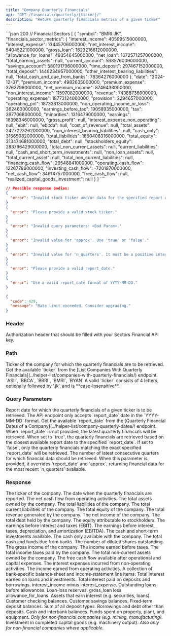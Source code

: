 ```yaml
---
title: "Company Quarterly Financials"
api: "GET /financials/quarterly/{ticker}/"
description: "Return quarterly financials metrics of a given ticker"
---
```


<ResponseExample>
```json 200
// Financial Sectors
[
    {
        "symbol": "BMRI.JK",
        "financials_sector_metrics": {
            "interest_income": 40599515000000,
            "interest_expense": 13445706000000,
            "net_interest_income": 54045221000000,
            "gross_loan": 1623216612000000,
            "allowance_for_loans": 49354645000000,
            "net_loan": 1672571257000000,
            "total_earning_assets": null,
            "current_account": 568576009000000,
            "savings_account": 580191796000000,
            "time_deposit": 297467152000000,
            "total_deposit": 1446234957000000,
            "other_interest_bearing_liabilities": null,
            "total_cash_and_due_from_banks": 78364276000000
        },
        "date": "2024-12-31",
        "premium_income": 4982635000000,
        "premium_expense": 3763798000000,
        "net_premium_income": 8746433000000,
        "non_interest_income": 11597082000000,
        "revenue": 74388736000000,
        "operating_expense": 18773124000000,
        "provision": 2294657000000,
        "operating_pnl": 18733613000000,
        "non_operating_income_or_loss": 362460000000,
        "earnings_before_tax": 19058935000000,
        "tax": 3977068000000,
        "minorities": 1316479000000,
        "earnings": 16398346000000,
        "gross_profit": null,
        "interest_expense_non_operating": null,
        "ebit": null,
        "ebitda": null,
        "cost_of_revenue": null,
        "total_assets": 2427223262000000,
        "non_interest_bearing_liabilities": null,
        "cash_only": 31665082000000,
        "total_liabilities": 1860408316000000,
        "total_equity": 313474681000000,
        "total_debt": null,
        "stockholders_equity": 283796429000000,
        "total_non_current_assets": null,
        "current_liabilities": null,
        "cash_and_short_term_investments": null,
        "non_loan_assets": null,
        "total_current_asset": null,
        "total_non_current_liabilities": null,
        "financing_cash_flow": 29548841000000,
        "operating_cash_flow": 12267786000000,
        "investing_cash_flow": -7201870000000,
        "net_cash_flow": 34614757000000,
        "free_cash_flow": null,
        "realized_capital_goods_investment": null
    }
]
````

```json 400
// Possible response bodies:
{
  "error": "Invalid stock ticker and/or data for the specified report date does not exist."
}
{
  "error": "Please provide a valid stock ticker."
}
{
  "error": "Invalid query parameters: <Bad Param>."
}
{
  "error": "Invalid value for 'approx'. Use 'true' or 'false'."
}
{
  "error": "Invalid value for 'n_quarters'. It must be a positive integer."
}
{
  "error": "Please provide a valid report_date."
}
{
  "error": "Use a valid report_date format of YYYY-MM-DD."
}
```

```json 429
{
  "code": 429,
  "message": "Rate limit exceeded. Consider upgrading."
}
```

</ResponseExample>

### Header

<ParamField header="Authorization" type="string" required>
  Authorization header that should be filled with your Sectors Financial API
  key.
</ParamField>

### Path

<ParamField path="ticker" type="string" required>
  Ticker of the company for which the quarterly financials are to be retrieved.
  <AccordionGroup>
    <Accordion title="Get the available ticker">
      Get the available `ticker` from the [List Companies With Quarterly
      Financials](../helper-list/companies-with-quarterly-financials/) endpoint.
    </Accordion>
    <Accordion title="Examples of the ticker">
      `ASII`, `BBCA`, `BBRI`, `BMRI`, `BYAN`
    </Accordion>
    <Accordion title="Format">
      A valid `ticker` consists of 4 letters, optionally followed by '.jk', and
      is **case-insensitive**.
    </Accordion>
  </AccordionGroup>
</ParamField>

### Query Parameters

<ParamField query="report_date" type="string">
  Report date for which the quarterly financials of a given ticker is to be
  retrieved.
  <AccordionGroup>
    <Accordion title="Format">
      The API endpoint only accepts `report_date` date in the `YYYY-MM-DD`
      format.
    </Accordion>
    <Accordion title="Get the available report_date">
      Get the available `report_date` from the [Quarterly Financial Dates of a
      Company](../helper-list/company-quarterly-dates/) endpoint.
    </Accordion>
    <Accordion title="Default value">
      When `report_date` is not provided, the latest quarterly financials will
      be retrieved.
    </Accordion>
  </AccordionGroup>
</ParamField> <ParamField query="approx" type="boolean" default="true">
  When set to `true`, the quarterly financials are retrieved based on the
  closest available report date to the specified `report_date`. If set to
  `false`, only the quarterly financials matching the exact specified
  `report_date` will be retrieved.
</ParamField> <ParamField query="n_quarters" type="integer">
  The number of latest consecutive quarters for which financial data should be
  retrieved. When this parameter is provided, it overrides `report_date` and
  `approx`, returning financial data for the most recent `n_quarters` available.
</ParamField>

### Response

<ResponseField name="symbol" type="string">
  The ticker of the company.
</ResponseField>
<ResponseField name="date" type="string">
  The date when the quarterly financials are reported.
</ResponseField>
<ResponseField name="net_operating_cash_flow" type="number">
  The net cash flow from operating activities.
</ResponseField>
<ResponseField name="total_assets" type="number">
  The total assets owned by the company.
</ResponseField>
<ResponseField name="total_liabilities" type="number">
  The total liabilities of the company.
</ResponseField>
<ResponseField name="total_current_liabilities" type="number">
  The total current liabilities of the company.
</ResponseField>
<ResponseField name="total_equity" type="number">
  The total equity of the company.
</ResponseField>
<ResponseField name="total_revenue" type="number">
  The total revenue generated by the company.
</ResponseField>
<ResponseField name="net_income" type="number">
  The net income of the company.
</ResponseField>
<ResponseField name="total_debt" type="number">
  The total debt held by the company.
</ResponseField>
<ResponseField name="stockholders_equity" type="number">
  The equity attributable to stockholders.
</ResponseField>
<ResponseField name="ebit" type="number">
  The earnings before interest and taxes (EBIT).
</ResponseField>
<ResponseField name="ebitda" type="number">
  The earnings before interest, taxes, depreciation, and amortization (EBITDA).
</ResponseField>
<ResponseField name="cash_and_short_term_investments" type="number">
  The cash and short‑term investments available.
</ResponseField>
<ResponseField name="cash_only" type="number">
  The cash only available with the company.
</ResponseField>
<ResponseField name="total_cash_and_due_from_banks" type="number">
  The total cash and funds due from banks.
</ResponseField>
<ResponseField name="diluted_shares_outstanding" type="number">
  The number of diluted shares outstanding.
</ResponseField>
<ResponseField name="gross_income" type="number">
  The gross income of the company.
</ResponseField>
<ResponseField name="pretax_income" type="number">
  The income earned before taxes.
</ResponseField>
<ResponseField name="income_taxes" type="number">
  The total income taxes paid by the company.
</ResponseField>
<ResponseField name="total_non_current_assets" type="number">
  The total non‑current assets owned by the company.
</ResponseField>
<ResponseField name="free_cash_flow" type="number">
  The free cash flow available after operational and capital expenses.
</ResponseField>
<ResponseField name="interest_expense_non_operating" type="number">
  The interest expenses incurred from non‑operating activities.
</ResponseField>
<ResponseField name="operating_income" type="number">
  The income earned from operating activities.
</ResponseField>
<ResponseField name="financials_sector_metrics" type="object">
  A collection of bank‑specific balance‑sheet and income‑statement line items:
  <ResponseField name="interest_income" type="number">
    Total interest earned on loans and investments.
  </ResponseField>
  <ResponseField name="interest_expense" type="number">
    Total interest paid on deposits and borrowings.
  </ResponseField>
  <ResponseField name="net_interest_income" type="number">
    interest_income minus interest_expense.
  </ResponseField>
  <ResponseField name="gross_loan" type="number">
    Outstanding loans before allowances.
  </ResponseField>
  <ResponseField name="allowance_for_loans" type="number">
    Loan‐loss reserves.
  </ResponseField>
  <ResponseField name="net_loan" type="number">
    gross_loan less allowance_for_loans.
  </ResponseField>
  <ResponseField name="total_earning_assets" type="number">
    Assets that earn interest (e.g. securities, loans).
  </ResponseField>
  <ResponseField name="current_account" type="number">
    Customer checking balances.
  </ResponseField>
  <ResponseField name="savings_account" type="number">
    Customer savings balances.
  </ResponseField>
  <ResponseField name="time_deposit" type="number">
    Fixed‑term deposit balances.
  </ResponseField>
  <ResponseField name="total_deposit" type="number">
    Sum of all deposit types.
  </ResponseField>
  <ResponseField name="other_interest_bearing_liabilities" type="number">
    Borrowings and debt other than deposits.
  </ResponseField>
  <ResponseField name="total_cash_and_due_from_banks" type="number">
    Cash and interbank balances.
  </ResponseField>
</ResponseField>
<ResponseField name="capital_expenditure" type="number">
  Funds spent on property, plant, and equipment.
  <i>Only for non‑financial companies (e.g. mining, manufacturing).</i>
</ResponseField>
<ResponseField name="realized_capital_goods_investment" type="number">
  Investment in completed capital goods (e.g. machinery output).
  <i>Also only for non‑financial companies where applicable.</i>
</ResponseField>
